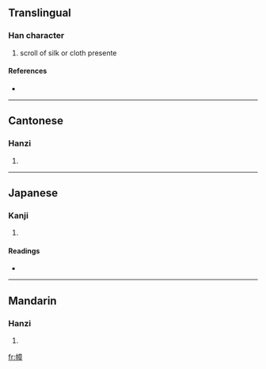 ==Translingual==

===Han character===
{{Han char|rn=50|rad=巾|as=11|sn=14|four=4024<sub>6</sub>|canj=中月卜廿十 (LBYTJ)}}

# scroll of silk or cloth presente

====References====
* {{Han ref|kx=0336.081|dkj=09067|hdz=10752.130|uh=5E5B|ud=24155|bh=B9F3|bd=47603}}

----

==Cantonese==

===Hanzi===
{{yue-hanzi|jyut=|y=jeung3}}

# {{defn|Cantonese}}

----

==Japanese==

===Kanji===
{{ja-kanji|grade=|rs=巾11}}

# {{defn|Japanese}}

====Readings====
* {{ja-readings|on=[[しょう]] (shō)|kun=[[ぬの]] (nuno)}}

----

==Mandarin==

===Hanzi===
{{cmn-hanzi|pin=[[zhàng]] ([[zhang4]])|wg=chang<sup>4</sup>}}

# {{defn|Mandarin}}

[[fr:幛]]